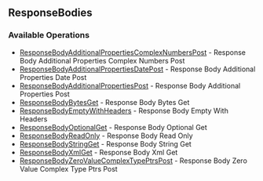 

## ResponseBodies

### Available Operations

* [ResponseBodyAdditionalPropertiesComplexNumbersPost](/responsebodies/response_body_additional_properties_complex_numbers_post) - Response Body Additional Properties Complex Numbers Post
* [ResponseBodyAdditionalPropertiesDatePost](/responsebodies/response_body_additional_properties_date_post) - Response Body Additional Properties Date Post
* [ResponseBodyAdditionalPropertiesPost](/responsebodies/response_body_additional_properties_post) - Response Body Additional Properties Post
* [ResponseBodyBytesGet](/responsebodies/response_body_bytes_get) - Response Body Bytes Get
* [ResponseBodyEmptyWithHeaders](/responsebodies/response_body_empty_with_headers) - Response Body Empty With Headers
* [ResponseBodyOptionalGet](/responsebodies/response_body_optional_get) - Response Body Optional Get
* [ResponseBodyReadOnly](/responsebodies/response_body_read_only) - Response Body Read Only
* [ResponseBodyStringGet](/responsebodies/response_body_string_get) - Response Body String Get
* [ResponseBodyXmlGet](/responsebodies/response_body_xml_get) - Response Body Xml Get
* [ResponseBodyZeroValueComplexTypePtrsPost](/responsebodies/response_body_zero_value_complex_type_ptrs_post) - Response Body Zero Value Complex Type Ptrs Post

<ResponseBodyAdditionalPropertiesComplexNumbersPost />
<ResponseBodyAdditionalPropertiesDatePost />
<ResponseBodyAdditionalPropertiesPost />
<ResponseBodyBytesGet />
<ResponseBodyEmptyWithHeaders />
<ResponseBodyOptionalGet />
<ResponseBodyReadOnly />
<ResponseBodyStringGet />
<ResponseBodyXmlGet />
<ResponseBodyZeroValueComplexTypePtrsPost />

